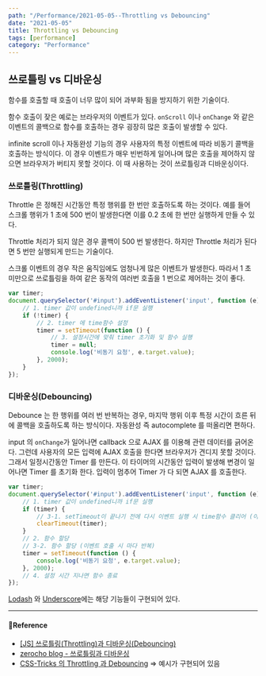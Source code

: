---
path: "/Performance/2021-05-05--Throttling vs Debouncing"
date: "2021-05-05"
title: Throttling vs Debouncing
tags: [performance]
category: "Performance"
---

## 쓰로틀링 vs 디바운싱

함수를 호출할 때 호출이 너무 많이 되어 과부화 됨을 방지하기 위한 기술이다.

함수 호출이 잦은 예로는 브라우저의 이벤트가 있다. `onScroll` 이나 `onChange` 와 같은 이벤트의 콜백으로 함수를 호출하는 경우 굉장히 많은 호출이 발생할 수 있다.

infinite scroll 이나 자동완성 기능의 경우 사용자의 특정 이벤트에 따라 비동기 콜백을 호출하는 방식이다. 이 경우 이벤트가 매우 빈번하게 일어나며 많은 호출을 제어하지 않으면 브라우저가 버티지 못할 것이다. 이 때 사용하는 것이 쓰로틀링과 디바운싱이다.

### 쓰로틀링(Throttling)

Throttle 은 정해진 시간동안 특정 행위를 한 번만 호출하도록 하는 것이다. 예를 들어 스크롤 행위가 1 초에 500 번이 발생한다면 이를 0.2 초에 한 번만 실행하게 만들 수 있다.

Throttle 처리가 되지 않은 경우 콜백이 500 번 발생한다. 하지만 Throttle 처리가 된다면 5 번만 실행되게 만드는 기술이다.

스크롤 이벤트의 경우 작은 움직임에도 엄청나게 많은 이벤트가 발생한다. 따라서 1 초 미만으로 쓰로틀링을 하여 같은 동작의 여러번 호출을 1 번으로 제어하는 것이 좋다.

```js
var timer;
document.querySelector('#input').addEventListener('input', function (e) {
    // 1. timer 값이 undefined니까 if문 실행
    if (!timer) {
        // 2. timer 에 time함수 설정
        timer = setTimeout(function () {
            // 3. 설정시간에 맞춰 timer 초기화 및 함수 실행
            timer = null;
            console.log('비동기 요청', e.target.value);
        }, 2000);
    }
});
```

### 디바운싱(Debouncing)

Debounce 는 한 행위를 여러 번 반복하는 경우, 마지막 행위 이후 특정 시간이 흐른 뒤에 콜백을 호출하도록 하는 방식이다. 자동완성 즉 autocomplete 를 떠올리면 편하다.

input 의 `onChange`가 일어나면 callback 으로 AJAX 를 이용해 관련 데이터를 긁어온다. 그런데 사용자의 모든 입력에 AJAX 호출을 한다면 브라우저가 견디지 못할 것이다.
그래서 일정시간동안 Timer 를 만든다. 이 타이머의 시간동안 입력이 발생해 변경이 일어나면 Timer 를 초기화 한다.
입력이 멈추어 Timer 가 다 되면 AJAX 를 호출한다.

```js
var timer;
document.querySelector('#input').addEventListener('input', function (e) {
    // 1. timer 값이 undefined니까 if문 실행
    if (timer) {
        // 3-1. setTimeout이 끝나기 전에 다시 이벤트 실행 시 time함수 클리어 (이벤트 호출 시 마다 반복)
        clearTimeout(timer);
    }
    // 2. 함수 할당
    // 3-2. 함수 할당 (이벤트 호출 시 마다 반복)
    timer = setTimeout(function () {
        console.log('비동기 요청', e.target.value);
    }, 2000);
    // 4. 설정 시간 지나면 함수 종료
});
```

[Lodash](https://lodash.com/) 와 [Underscore](https://underscorejs.org/)에는 해당 기능들이 구현되어 있다.

---

#### 🙏Reference

- [[JS] 쓰로틀링(Throttling)과 디바운싱(Debouncing)](https://jm-web.tistory.com/33)
- [zerocho blog - 쓰로틀링과 디바운싱](https://www.zerocho.com/category/JavaScript/post/59a8e9cb15ac0000182794fa)
- [CSS-Tricks 의 Throttling 과 Debouncing](https://css-tricks.com/debouncing-throttling-explained-examples/) => 예시가 구현되어 있음
